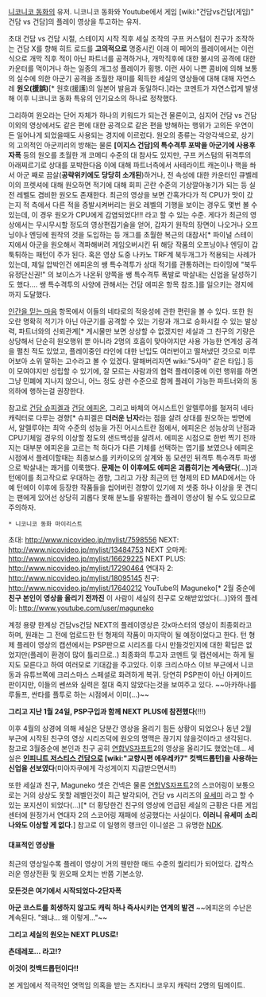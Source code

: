 [[니코니코 동화]]의 유저.
니코니코 동화와 Youtube에서 게임 [wiki:"건담vs건담(게임)" 건담 vs 건담]의 플레이 영상을 투고하는 유저.

초대 건담 vs 건담 시절, 스테이지 시작 직후 세실 조작의 구프 커스텀이 친구가 조작하는 건담 X를 향해 히트 로드를 '''고의적으로''' 명중시킨 이래 이 페어의 플레이에서는 이런 식으로 개막 직후 적이 아닌 파트너를 공격하거나, 개막직후에 대한 불시의 공격에 대한 카운터를 먹이거나 하는 일종의 개그성 플레이가 횡행.
이런 사이 나쁜 콤비에 의해 보통의 실수에 의한 아군기 공격을 초월한 재미를 획득한 세실의 영상들에 대해 대해 자연스레 '''원오(援誤)'''[* 원호(援護)의 일본어 발음과 동일하다.]라는 코멘트가 자연스럽게 발생해 이후 니코니코 동화 특유의 인기요소의 하나로 정착했다.

그리하여 원오라는 단어 자체가 하나의 키워드가 되는건 물론이고, 심지어 건담 vs 건담 이외의 영상에서도 같은 편에 대한 공격으로 같은 편을 방해하는 행위가 고의든 우연이든 일어나게 되었을때도 사용되는 경지에 이르렀다.
원오의 종류는 각양각색으로, 상기의 고의적인 아군끼리의 방해는 물론 '''[이지스 건담]의 특수격투 포박을 아군기에 사용후 자폭''' 등의 원오를 초월한 개 코메디 수준의 대 참사도 있지만, 구프 커스텀의 뒤격투의 아래찌르기로 상대를 포박한다음 이에 대해 파트너측에서 사테라이트 캐논이나 핵을 쏴서 아군 째로 끔살('''공략위키에도 당당히 소개된''')하거나, 전 속성에 대한 카운터인 큐벨레이의 프렛셔에 대해 원오하면 적기에 대해 회피 곤란 수준의 기상깔아놓기가 되는 등 실전 레벨도 겸비한 원오도 존재한다.
최근의 영상을 보면 간혹가다가 적 CPU가 맛이 갔는지 적 측에서 다른 적을 증발시켜버리는 원오 레벨의 기행을 보이는 경우도 몇번 볼 수 있는데, 이 경우 원오가 CPU에게 감염되었다!!! 라고 할 수 있는 수준. 게다가 최근의 영상에서는 무시무시할 정도의 영상편집기술을 얻어, 갑자기 원작의 장면이 나오거나 오프닝이나 엔딩에 원작의 것을 도입하는 등 개그를 초월한 복근의 대참사[* 파이널 스테이지에서 아군을 원오해서 격파해버려 게임오버시킨 뒤 해당 작품의 오프닝이나 엔딩이 갑툭튀하는 패턴이 주가 된다. 혹은 영상 도중 나카노 TRF계 북두개그가 적용되는 사례가 있는데, 제일 압박인건 에피온의 쌩 특수격투가 상대 적기를 관통하려는 타이밍에 "북두유정단신권!" 의 보이스가 나온뒤 양쪽을 쌩 특수격투 폭발로 박살내는 신업을 달성하기도 했다…. 쌩 특수격투의 사양에 관해서는 건담 에피온 항목 참조.]를 일으키는 경지에까지 도달했다.

[[인간을 믿는 마음]] 항목에서 이들의 네타로의 적응성에 관한 편린을 볼 수 있다.
또한 원오란 명확히 적기가 아닌 아군기를 공격할 수 있는 기량과 개그로 승화시킬 수 있는 발상력, 파트너와의 신뢰관계[* 게시물만 보면 상상할 수 없겠지만 세실과 그 친구의 기량은 상당해서 단순히 원오행위 뿐 아니라 2명의 호흡이 맞아야지만 사용 가능한 연계성 공격을 펼친 적도 있었고, 플레이중인 라인에 대한 난입도 여러번이고 떨쳐냈던 것으로 미루어보아 소위 말하는 고수라고 볼 수 있겠다. 말해버리자면 wiki:"5사마" 같은 타입.] 등이 모여야지만 성립할 수 있기에, 잘 모르는 사람과의 협력 플레이중에 이런 행위를 하면 그냥 민폐에 지나지 않으니, 어느 정도 상련 수준으로 함께 플레이 가능한 파트너와의 동의하에 행하는걸 권장한다.

참고로 [[건담 슈피겔]]과 [[건담 에피온]], 그리고 바체의 어시스트인 알렐루야를 철저히 네타 캐릭터로 다루는 경향[* 슈피겔은 '''더러운 닌자'''라는 점을 살려 상대를 원오하는 방면에서, 알렐루야는 최악 수준의 성능을 가진 어시스트란 점에서, 에피온은 성능상의 난점과 CPU기체일 경우의 이상할 정도의 샌드백성을 살려서. 에피온 시점으로 한번 찍기 전까지는 대부분 에피온을 고르는 척 하다가 다른 기체를 선택하는 엽기를 보였으나 에피온 시점에서 플레이할때는 최종보스를 키카이오의 살계와 동 모션인 뒤격투 특수격투 파생으로 박살내는 쾌거를 이룩했다. '''문제는 이 이후에도 에피온 괴롭히기는 계속됐다'''(...)]과 턴에이를 최고작으로 우대하는 경항, 그리고 가장 최근의 턴 형제의 ED MAD에서는 아예 턴에이 이후에 등장한 작품들을 씹어버린 경향이 있기에 저 셋중 하나 이상을 못 견디는 팬에게 있어선 상당히 괴롭다 못해 분노를 유발하는 플레이 영상이 될 수도 있으므로 주의하자.

 * 니코니코 동화 마이리스트
초대: http://www.nicovideo.jp/mylist/7598556
NEXT: http://www.nicovideo.jp/mylist/13484753
NEXT 오마케: http://www.nicovideo.jp/mylist/16629225
NEXT PLUS: http://www.nicovideo.jp/mylist/17290464
연대자 2: http://www.nicovideo.jp/mylist/18095145
친구: http://www.nicovideo.jp/mylist/17640212
YouTube의 Maguneko[* 2월 중순에 '''친구 본인이 영상을 올리기 전까진''' 이 사람이 세실의 친구로 오해받았었다(…)]와의 플레이: http://www.youtube.com/user/maguneko

계정 용량 한계상 건담vs건담 NEXT의 플레이영상은 갓x마스터의 영상이 최종회라고 하며, 원래는 그 전에 업로드한 턴 형제의 작품이 마지막이 될 예정이었다고 한다. 턴 형제 플레이 영상의 캡션에서는 PSP판으로 시리즈를 다시 만들것인지에 대한 확답은 없었지만(플레이 환경이 많이 틀리므로..) 최종화의 투고자 코멘트 및 캡션에서는 하게 될 지도 모른다고 하여 여러모로 기대감을 주고있다.
이후 크리스마스 이브 부근에서 니코동과 유튜브쪽에 크리스마스 스페셜로 화려하게 복귀. 당연히 PSP판이 아닌 아케이드판이지만, 이들의 쎈쓰와 실력은 절대 죽지 않았다는것을 보여주고 있다.
~~아카하나를 루돌프, 싼타를 플투로 하는 시점에서 이미(...)~~

'''그리고 지난 1월 24일, PSP구입과 함께 NEXT PLUS에 참전했다'''(!!!)

이후 4월의 상경에 의해 세실은 당분간 영상을 올리기 힘든 상황이 되었으나 동년 2월 부근에 시작된 친구의 영상 시리즈덕에 원오의 명맥은 끊기지 않을것이라고 생각된다. 참고로 3월중순에 본인과 친구 공히 [[연합VS자프트]]2의 영상을 올리기도 했었는데... 세실은 '''[[인피니트 저스티스 건담]]으로 [wiki:"교향시편 에우레카7" 컷백드롭턴]을 사용하는 신업을 선보였다'''(미아자쿠에게 각성게이지 지급받으면서!!)

또한 세실과 친구, Maguneko 셋은 건넥은 물론 [[연합VS자프트]]2의 스코어링이 보통으로는 거의 상상도 못할 레벨인것이 최근 발각되어, 건담 vs 시리즈의 [[유세미]] 라고 할 수 있는 포지션이 되었다(...)[* 더 황당한건 친구의 영상에 언급된 세실의 근황은 다른 게임센터에 원정가서 연대자 2의 스코어링 재패에 성공했다는 사실이다. '''이러니 유세미 소리 나와도 이상할 게 없다.''']
참고로 이 일행의 랭크인 이니셜은 그 유명한 [[NDK]].

====  대표적인 영상들 ====
최근의 영상일수록 플레이 영상이 거의 웬만한 매드 수준의 퀄리티가 되어있다.
갑작스러운 영상전환 및 원오패 오치는 반쯤 기본소양.

{{{#!html
<script type="text/javascript" src="http://ext.nicovideo.jp/thumb_watch/sm3992838"></script>
}}}

'''모든것은 여기에서 시작되었다-2단자폭'''

{{{#!html
<script type="text/javascript" src="http://ext.nicovideo.jp/thumb_watch/sm9242847"></script>
}}}

'''아군 코스트를 희생하지 않고도 캐릭 하나 즉사시키는 연계의 발견'''
~~에피온의 수난은 계속된다. "왜냐... 왜 이렇게..."~~

{{{#!html
<script type="text/javascript" src="http://ext.nicovideo.jp/thumb_watch/sm9480171"></script>
}}}

'''그리고 세실의 원오는 NEXT PLUS로!'''

{{{#!html
<script type="text/javascript" src="http://ext.nicovideo.jp/thumb_watch/sm9571076"></script>
}}}

'''츤데레포... 라고!?'''

{{{#!html
<script type="text/javascript" src="http://ext.nicovideo.jp/thumb_watch/sm10129719"></script>
}}}

'''이것이 컷백드롭턴이다!!'''

{{{#!html
<script type="text/javascript" src="http://ext.nicovideo.jp/thumb_watch/sm10176547"></script>
}}}

본 게임에서 적극적인 엿먹임 의혹을 받는 츠지타니 코우지 캐릭터 2명의 팀메이트.
